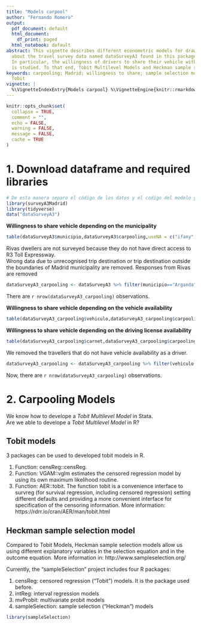 ```yaml
---
title: "Models carpool"
author: "Fernando Romero"
output:
  pdf_document: default
  html_document:
    df_print: paged
  html_notebook: default
abstract: This vignette describes different econometric models for drawing conclusions
  about the travel survey data named dataSurveyA3 found in this package surveyA3Madrid.
  In particular, the willingness of drivers to share their vehicle with random strangers
  is studied. To that end, Tobit Multilevel Models and Heckman sample selection models are conducted.
keywords: carpooling; Madrid; willingness to share; sample selection models; Heckman;
  Tobit  
vignette: |
  %\VignetteIndexEntry{Models carpool} %\VignetteEngine{knitr::rmarkdown} %\VignetteEncoding{UTF-8}
---
```

```r
knitr::opts_chunk$set(
  collapse = TRUE,
  comment = "",
  echo = FALSE, 
  warning = FALSE, 
  message = FALSE, 
  cache = TRUE
)
```

# 1. Download dataframe and required libraries

```r
# De esta manera separo el código de los datos y el codigo del modelo y sólo trabajo con un único archivo de tratamiento de datos.
library(surveyA3Madrid)
library(tidyverse)
data("dataSurveyA3")
```

**Willingness to share vehicle depending on the municipality**   
```r
table(dataSurveyA3$municipio,dataSurveyA3$carpooling,useNA = c("ifany"))
```

Rivas dwellers are not surveyed because they do not have direct access to R3 Toll Expressway.  
Wrong data due to unrecognised trip destination or trip destination outside the boundaries of Madrid municipality are removed. Responses from Rivas are removed
```r
dataSurveyA3_carpooling <- dataSurveyA3 %>% filter(municipio=="Arganda"&!is.na(Barrio_Destino_Name))
```
There are `r nrow(dataSurveyA3_carpooling)` observations.

**Willingness to share vehicle depending on the vehicle availability**
```r
table(dataSurveyA3_carpooling$vehiculo,dataSurveyA3_carpooling$carpooling,useNA = c("ifany"))
```

**Willingness to share vehicle depending on the driving license availability**
```r
table(dataSurveyA3_carpooling$carnet,dataSurveyA3_carpooling$carpooling,useNA = c("ifany"))
```

We removed the travellers that do not have vehicle availability as a driver.
```r
dataSurveyA3_carpooling <- dataSurveyA3_carpooling %>% filter(vehiculo!="No"& vehiculo!="Yes_Passenger")
```
Now, there are `r nrow(dataSurveyA3_carpooling)` observations.

# 2. Carpooling Models
We know how to develope a *Tobit Multilevel Model* in Stata.  
Are we able to develope a *Tobit Multilevel Model* in R?

## Tobit models
3 packages can be used to developed tobit models in R.  

1. Function: censReg::censReg.  
2. Function: VGAM::vglm estimates the censored regression model by using its own maximum likelihood routine.  
3. Function: AER::tobit. The function tobit is a convenience interface to survreg (for survival regression, including censored regression) setting different defaults and providing a more convenient interface for specification of the censoring information. More information: https://rdrr.io/cran/AER/man/tobit.html  

## Heckman sample selection model
Compared to Tobit Models, Heckman sample selection models allow us using different explanatory variables in the selection equation and in the outcome equation. More information in: http://www.sampleselection.org/   

Currently, the "sampleSelection" project includes four R packages:

1. censReg: censored regression ("Tobit") models. It is the package used before.    
2. intReg: interval regression models  
3. mvProbit: multivariate probit models  
4. sampleSelection: sample selection ("Heckman") models  
```r
library(sampleSelection)
```
